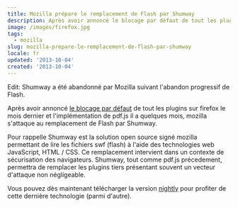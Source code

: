 ```yaml
---
title: Mozilla prépare le remplacement de Flash par Shumway
description: Après avoir annoncé le blocage par défaut de tout les plugins  sur firefox le mois dernier et l'implémentation de pdf.js il a quelques mois, mozilla s'attaque au remplacement de Flash par Shumway.
image: /images/firefox.jpg
tags:
  - mozilla
slug: mozilla-prepare-le-remplacement-de-flash-par-shumway
locale: fr
updated: '2013-10-04'
created: '2013-10-04'
---
```


Edit: Shumway a été abandonné par Mozilla suivant l'abandon progressif de Flash.

Après avoir annoncé [le blocage par défaut](./plugins-bloques-par-defaut-sous-mozilla) de tout les plugins sur firefox le mois dernier et l'implémentation de pdf.js il a quelques mois, mozilla s'attaque au remplacement de Flash par Shumway.

Pour rappelle Shumway est la solution open source signé mozilla permettant de lire les fichiers swf (flash) à l'aide des technologies web JavaScript, HTML / CSS. Ce remplacement intervient dans un contexte de sécurisation des navigateurs. Shumway, tout comme pdf.js précedement, permettra de remplacer les plugins tiers présentant souvent un vecteur d'attaque non négligeable.

Vous pouvez dès maintenant télécharger la version [nightly](http://nightly.mozilla.org/) pour profiter de cette dernière technologie (parmi d'autre).
